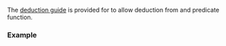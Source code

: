 {{title|deduction guides for {{tt|std::ranges::chunk_by_view}}}}
{{cpp/ranges/chunk_by_view/navbar}}
{{dcl begin}}
{{dcl|since=c++23|1=
template&lt; class R, class Pred &gt;
chunk_by_view( R&amp;&amp;, Pred ) -&gt; chunk_by_view&lt;views::all_t&lt;R&gt;, Pred&gt;;
}}
{{dcl end}}

The [[cpp/language/class template argument deduction|deduction guide]] is provided for {{lc|std::ranges::chunk_by_view}} to allow deduction from {{lconcept|range}} and predicate function.

===Example===
{{example
|code=
|output=
}}

{{langlinks|de|es|fr|it|ja|pt|ru|zh}}